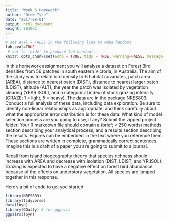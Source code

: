 ```yaml
---
title: "Week 6 Homework"
author: "Drew Tyre"
date: "2017-08-01"
output: html_document
weight: 803062
---
```

```r
# set eval = FALSE in the following line to make handout
lab.eval=TRUE 
 # set to 'hide' to produce lab handout.
knitr::opts_chunk$set(echo = TRUE, tidy = TRUE, warning=FALSE, message=FALSE, results= 'hide', fig.show='hide', tidy.opts=list(arrow = TRUE, width.cutoff=60))
```

In this homework assignment you will analyse a dataset on Forest Bird densities from 56 patches in south eastern Victoria, in Australia. The aim of the study was to relate bird density to 6 habitat covariates, patch area (AREA), distance to nearest patch (DIST), distance to nearest larger patch (LDIST), altitude (ALT), the year the patch was isolated by vegetation clearing (YEAR.ISOL), and a categorical index of stock grazing intensity (GRAZE; 1 = light, 5 = heavy). The data are in the package NRES803. Conduct a full analysis of these data, including data exploration. Be sure to identify non-linear relationships as appropriate, and think carefully about what the appropriate error distribution is for these data. What kind of model selection process are you going to use, if any? Submit the zipped project folder. Your R markdown file should contain a (brief; < 250 words) methods section describing your analytical process, and a results section describing the results. Figures can be embedded in the text where you reference them. These sections are written in complete, grammatically correct sentences. Imagine this is a draft of a paper you are going to submit to a journal.

Recall from island biogeography theory that species richness should increase with AREA and decrease with isolation (DIST, LDIST, and YR.ISOL). Grazing is expected to have a negative effect on forest bird abundance because of the effects on understory vegetation. All species are lumped together in this response. 

Here's a bit of code to get you started.

```r
library(NRES803)
library(tidyverse)
data(loyn)
library(GGally) # for ggpairs
ggpairs(loyn)
```

